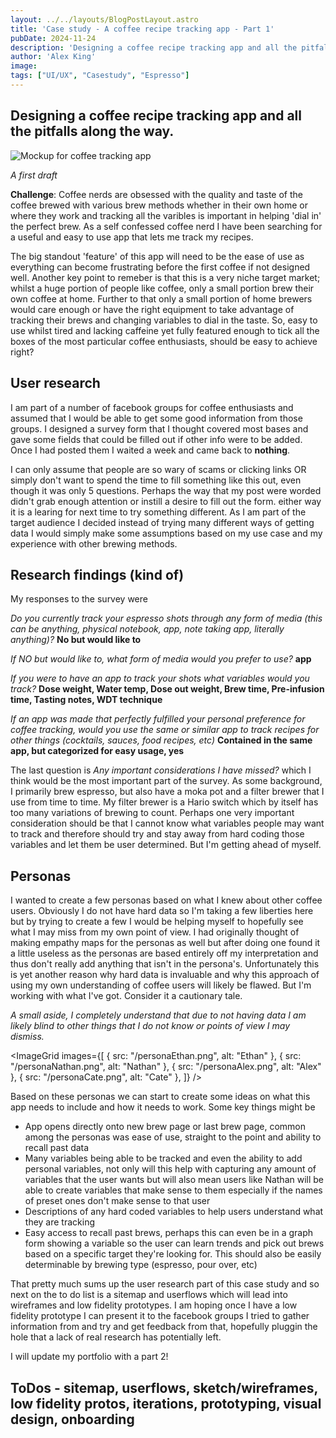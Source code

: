 ```yaml
---
layout: ../../layouts/BlogPostLayout.astro
title: 'Case study - A coffee recipe tracking app - Part 1'
pubDate: 2024-11-24
description: 'Designing a coffee recipe tracking app and all the pitfalls along the way '
author: 'Alex King'
image:
tags: ["UI/UX", "Casestudy", "Espresso"]
---
```



## Designing a coffee recipe tracking app and all the pitfalls along the way.

<img src="/phoneMockupEspressoApp.png" alt="Mockup for coffee tracking app" class="markdown-image"/>

_A first draft_ 

**Challenge**: Coffee nerds are obsessed with the quality and taste of the coffee brewed with various brew methods whether in their own home or where they work and tracking all the varibles is important in helping 'dial in' the perfect brew. As a self confessed coffee nerd I have been searching for a useful and easy to use app that lets me track my recipes. 

The big standout 'feature' of this app will need to be the ease of use as everything can become frustrating before the first coffee if not designed well.
Another key point to remeber is that this is a very niche target market; whilst a huge portion of people like coffee, only a small portion brew their own coffee at home. Further to that only a small portion of home brewers would care enough or have the right equipment to take advantage of tracking their brews and changing variables to dial in the taste.
So, easy to use whilst tired and lacking caffeine yet fully featured enough to tick all the boxes of the most particular coffee enthusiasts, should be easy to achieve right?

## User research

I am part of a number of facebook groups for coffee enthusiasts and assumed that I would be able to get some good information from those groups. I designed a survey form that I thought covered most bases and gave some fields that could be filled out if other info were to be added. Once I had posted them I waited a week and came back to **nothing**.

I can only assume that people are so wary of scams or clicking links OR simply don't want to spend the time to fill something like this out, even though it was only 5 questions. Perhaps the way that my post were worded didn't grab enough attention or instill a desire to fill out the form. either way it is a learing for next time to try something different.
As I am part of the target audience I decided instead of trying many different ways of getting data I would simply make some assumptions based on my use case and my experience with other brewing methods.

## Research findings (kind of)

My responses to the survey were

_Do you currently track your espresso shots through any form of media (this can be anything, physical notebook, app, note taking app, literally anything)?_ **No but would like to**

_If NO but would like to, what form of media would you prefer to use?_ **app**

_If you were to have an app to track your shots what variables would you track?_ **Dose weight, Water temp, Dose out weight, Brew time, Pre-infusion time, Tasting notes, WDT technique**

_If an app was made that perfectly fulfilled your personal preference for coffee tracking, would you use the same or similar app to track recipes for other things (cocktails, sauces, food recipes, etc)_  **Contained in the same app, but categorized for easy usage, yes**


The last question is _Any important considerations I have missed?_ which I think would be the most important part of the survey. As some background, I primarily brew espresso, but also have a moka pot and a filter brewer that I use from time to time. My filter brewer is a Hario switch which by itself has too many variations of brewing to count. Perhaps one very important consideration should be that I cannot know what variables people may want to track and therefore should try and stay away from hard coding those variables and let them be user determined. But I'm getting ahead of myself.

## Personas

I wanted to create a few personas based on what I knew about other coffee users. Obviously I do not have hard data so I'm taking a few liberties here but by trying to create a few I would be helping myself to hopefully see what I may miss from my own point of view. I had originally thought of making empathy maps for the personas as well but after doing one found it a little useless as the personas are based entirely off my interpretation and thus don't really add anything that isn't in the persona's. Unfortunately this is yet another reason why hard data is invaluable and why this approach of using my own understanding of coffee users will likely be flawed. But I'm working with what I've got. Consider it a cautionary tale. 

_A small aside, I completely understand that due to not having data I am likely blind to other things that I do not know or points of view I may dismiss._

<ImageGrid
  images={[
    { src: "/personaEthan.png", alt: "Ethan" },
    { src: "/personaNathan.png", alt: "Nathan" },
    { src: "/personaAlex.png", alt: "Alex" },
    { src: "/personaCate.png", alt: "Cate" },
  ]}
/>

Based on these personas we can start to create some ideas on what this app needs to include and how it needs to work. Some key things might be 
* App opens directly onto new brew page or last brew page, common among the personas was ease of use, straight to the point and ability to recall past data
* Many variables being able to be tracked and even the ability to add personal variables, not only will this help with capturing any amount of variables that the user wants but will also mean users like Nathan will be able to create variables that make sense to them especially if the names of preset ones don't make sense to that user
* Descriptions of any hard coded variables to help users understand what they are tracking
* Easy access to recall past brews, perhaps this can even be in a graph form showing a variable so the user can learn trends and pick out brews based on a specific target they're looking for. This should also be easily determinable by brewing type \(espresso, pour over, etc\)


That pretty much sums up the user research part of this case study and so next on the to do list is a sitemap and userflows which will lead into wireframes and low fidelity prototypes. I am hoping once I have a low fidelity prototype I can present it to the facebook groups I tried to gather
information from and try and get feedback from that, hopefully pluggin the hole that a lack of real research has potentially left. 

I will update my portfolio with a part 2!
## ToDos - sitemap, userflows, sketch/wireframes, low fidelity protos, iterations, prototyping, visual design, onboarding






